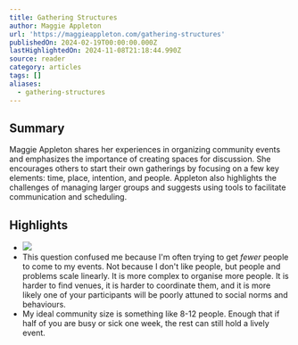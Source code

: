 ```yaml
---
title: Gathering Structures
author: Maggie Appleton
url: 'https://maggieappleton.com/gathering-structures'
publishedOn: 2024-02-19T00:00:00.000Z
lastHighlightedOn: 2024-11-08T21:18:44.990Z
source: reader
category: articles
tags: []
aliases:
  - gathering-structures
---
```

## Summary

Maggie Appleton shares her experiences in organizing community events and emphasizes the importance of creating spaces for discussion. She encourages others to start their own gatherings by focusing on a few key elements: time, place, intention, and people. Appleton also highlights the challenges of managing larger groups and suggests using tools to facilitate communication and scheduling.

## Highlights
- ![](https://maggieappleton.com/images/posts/gathering-structures/darkly2.webp)
- This question confused me because I'm often trying to get *fewer* people to come to my events. Not because I don't like people, but people and problems scale linearly. It is more complex to organise more people. It is harder to find venues, it is harder to coordinate them, and it is more likely one of your participants will be poorly attuned to social norms and behaviours.
- My ideal community size is something like 8-12 people. Enough that if half of you are busy or sick one week, the rest can still hold a lively event.
